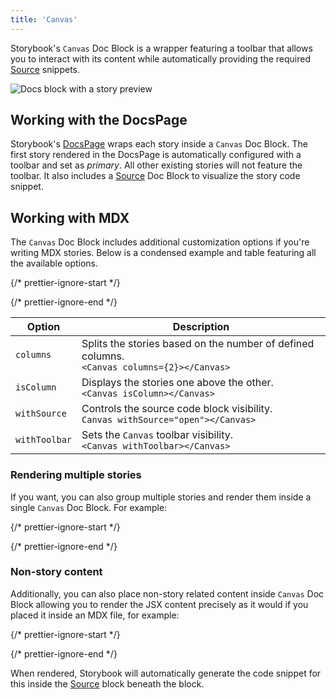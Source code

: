 ```yaml
---
title: 'Canvas'
---
```


Storybook's `Canvas` Doc Block is a wrapper featuring a toolbar that allows you to interact with its content while automatically providing the required [Source](./doc-block-source.mdx) snippets.

![Docs block with a story preview](../_assets/writing-docs/docblock-preview.png)

## Working with the DocsPage

Storybook's [DocsPage](./docs-page.mdx) wraps each story inside a `Canvas` Doc Block. The first story rendered in the DocsPage is automatically configured with a toolbar and set as *primary*. All other existing stories will not feature the toolbar. It also includes a [Source](./doc-block-source.mdx) Doc Block to visualize the story code snippet.

## Working with MDX

The `Canvas` Doc Block includes additional customization options if you're writing MDX stories. Below is a condensed example and table featuring all the available options.

{/* prettier-ignore-start */}

<CodeSnippets path="mdx-canvas-doc-block.md" />

{/* prettier-ignore-end */}

| Option        | Description                                                                                      |
| ------------- | ------------------------------------------------------------------------------------------------ |
| `columns`     | Splits the stories based on the number of defined columns. <br /> `<Canvas columns={2}></Canvas>` |
| `isColumn`    | Displays the stories one above the other. <br /> `<Canvas isColumn></Canvas>`                     |
| `withSource`  | Controls the source code block visibility. <br /> `Canvas withSource="open"></Canvas>`            |
| `withToolbar` | Sets the `Canvas` toolbar visibility. <br /> `<Canvas withToolbar></Canvas>`                      |

### Rendering multiple stories

If you want, you can also group multiple stories and render them inside a single `Canvas` Doc Block. For example:

{/* prettier-ignore-start */}

<CodeSnippets path="mdx-canvas-multiple-stories.md" />

{/* prettier-ignore-end */}

### Non-story content

Additionally, you can also place non-story related content inside `Canvas` Doc Block allowing you to render the JSX content precisely as it would if you placed it inside an MDX file, for example:

{/* prettier-ignore-start */}

<CodeSnippets path="my-component-with-story-content.md" />

{/* prettier-ignore-end */}

When rendered, Storybook will automatically generate the code snippet for this inside the [Source](./doc-block-source.mdx) block beneath the block.
